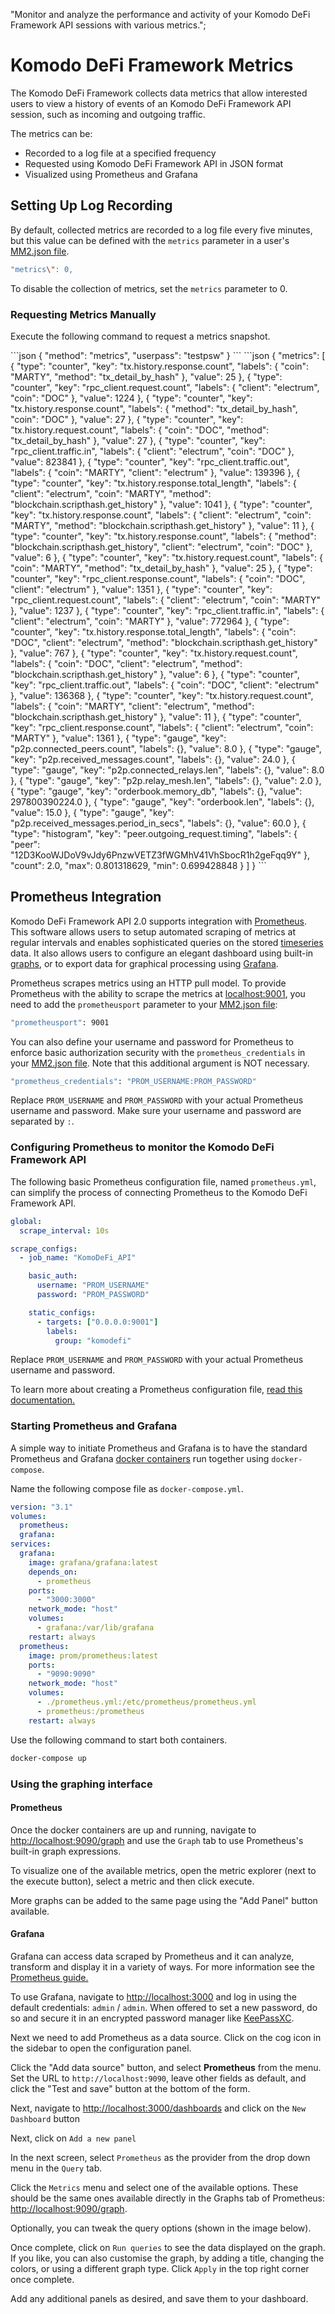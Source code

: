   "Monitor and analyze the performance and activity of your Komodo DeFi Framework API sessions with various metrics.";


# Komodo DeFi Framework Metrics

The Komodo DeFi Framework  collects data metrics that allow interested users to view a history of events of an Komodo DeFi Framework API session, such as incoming and outgoing traffic.

The metrics can be:

*   Recorded to a log file at a specified frequency
*   Requested using Komodo DeFi Framework API in JSON format
*   Visualized using Prometheus and Grafana

## Setting Up Log Recording

By default, collected metrics are recorded to a log file every five minutes, but this value can be defined with the `metrics` parameter in a user's [MM2.json file](/komodo-defi-framework/setup/configure-mm2-json/).

```bash
"metrics\": 0,
```

To disable the collection of metrics, set the `metrics` parameter to 0.

### Requesting Metrics Manually

Execute the following command to request a metrics snapshot.

<CodeGroup title="" tag="POST" label="metrics" mm2MethodDecorate="true">
  ```json
  {
    "method": "metrics",
    "userpass": "testpsw"
  }
  ```
</CodeGroup>

<CollapsibleSection expandedText="Hide Response" collapsedText="Show Response">
  ```json
  {
    "metrics": [
      {
        "type": "counter",
        "key": "tx.history.response.count",
        "labels": {
          "coin": "MARTY",
          "method": "tx_detail_by_hash"
        },
        "value": 25
      },
      {
        "type": "counter",
        "key": "rpc_client.request.count",
        "labels": {
          "client": "electrum",
          "coin": "DOC"
        },
        "value": 1224
      },
      {
        "type": "counter",
        "key": "tx.history.response.count",
        "labels": {
          "method": "tx_detail_by_hash",
          "coin": "DOC"
        },
        "value": 27
      },
      {
        "type": "counter",
        "key": "tx.history.request.count",
        "labels": {
          "coin": "DOC",
          "method": "tx_detail_by_hash"
        },
        "value": 27
      },
      {
        "type": "counter",
        "key": "rpc_client.traffic.in",
        "labels": {
          "client": "electrum",
          "coin": "DOC"
        },
        "value": 823841
      },
      {
        "type": "counter",
        "key": "rpc_client.traffic.out",
        "labels": {
          "coin": "MARTY",
          "client": "electrum"
        },
        "value": 139396
      },
      {
        "type": "counter",
        "key": "tx.history.response.total_length",
        "labels": {
          "client": "electrum",
          "coin": "MARTY",
          "method": "blockchain.scripthash.get_history"
        },
        "value": 1041
      },
      {
        "type": "counter",
        "key": "tx.history.response.count",
        "labels": {
          "client": "electrum",
          "coin": "MARTY",
          "method": "blockchain.scripthash.get_history"
        },
        "value": 11
      },
      {
        "type": "counter",
        "key": "tx.history.response.count",
        "labels": {
          "method": "blockchain.scripthash.get_history",
          "client": "electrum",
          "coin": "DOC"
        },
        "value": 6
      },
      {
        "type": "counter",
        "key": "tx.history.request.count",
        "labels": {
          "coin": "MARTY",
          "method": "tx_detail_by_hash"
        },
        "value": 25
      },
      {
        "type": "counter",
        "key": "rpc_client.response.count",
        "labels": {
          "coin": "DOC",
          "client": "electrum"
        },
        "value": 1351
      },
      {
        "type": "counter",
        "key": "rpc_client.request.count",
        "labels": {
          "client": "electrum",
          "coin": "MARTY"
        },
        "value": 1237
      },
      {
        "type": "counter",
        "key": "rpc_client.traffic.in",
        "labels": {
          "client": "electrum",
          "coin": "MARTY"
        },
        "value": 772964
      },
      {
        "type": "counter",
        "key": "tx.history.response.total_length",
        "labels": {
          "coin": "DOC",
          "client": "electrum",
          "method": "blockchain.scripthash.get_history"
        },
        "value": 767
      },
      {
        "type": "counter",
        "key": "tx.history.request.count",
        "labels": {
          "coin": "DOC",
          "client": "electrum",
          "method": "blockchain.scripthash.get_history"
        },
        "value": 6
      },
      {
        "type": "counter",
        "key": "rpc_client.traffic.out",
        "labels": {
          "coin": "DOC",
          "client": "electrum"
        },
        "value": 136368
      },
      {
        "type": "counter",
        "key": "tx.history.request.count",
        "labels": {
          "coin": "MARTY",
          "client": "electrum",
          "method": "blockchain.scripthash.get_history"
        },
        "value": 11
      },
      {
        "type": "counter",
        "key": "rpc_client.response.count",
        "labels": {
          "client": "electrum",
          "coin": "MARTY"
        },
        "value": 1361
      },
      {
        "type": "gauge",
        "key": "p2p.connected_peers.count",
        "labels": {},
        "value": 8.0
      },
      {
        "type": "gauge",
        "key": "p2p.received_messages.count",
        "labels": {},
        "value": 24.0
      },
      {
        "type": "gauge",
        "key": "p2p.connected_relays.len",
        "labels": {},
        "value": 8.0
      },
      {
        "type": "gauge",
        "key": "p2p.relay_mesh.len",
        "labels": {},
        "value": 2.0
      },
      {
        "type": "gauge",
        "key": "orderbook.memory_db",
        "labels": {},
        "value": 297800390224.0
      },
      {
        "type": "gauge",
        "key": "orderbook.len",
        "labels": {},
        "value": 15.0
      },
      {
        "type": "gauge",
        "key": "p2p.received_messages.period_in_secs",
        "labels": {},
        "value": 60.0
      },
      {
        "type": "histogram",
        "key": "peer.outgoing_request.timing",
        "labels": {
          "peer": "12D3KooWJDoV9vJdy6PnzwVETZ3fWGMhV41VhSbocR1h2geFqq9Y"
        },
        "count": 2.0,
        "max": 0.801318629,
        "min": 0.699428848
      }
    ]
  }
  ```
</CollapsibleSection>

## Prometheus Integration

Komodo DeFi Framework API 2.0 supports integration with [Prometheus](https://github.com/prometheus/prometheus#install). This software allows users to setup automated scraping of metrics at regular intervals and enables sophisticated queries on the stored [timeseries](https://en.wikipedia.org/wiki/Time_series) data. It also allows users to configure an elegant dashboard using built-in [graphs,](https://prometheus.io/docs/prometheus/latest/getting_started/#using-the-expression-browser) or to export data for graphical processing using [Grafana](https://prometheus.io/docs/visualization/grafana/).

Prometheus scrapes metrics using an HTTP pull model. To provide Prometheus with the ability to scrape the metrics at [localhost:9001](http://localhost:9001), you need to add the `prometheusport` parameter to your [MM2.json file](/komodo-defi-framework/setup/configure-mm2-json/):

```bash
"prometheusport": 9001
```

You can also define your username and password for Prometheus to enforce basic authorization security with the `prometheus_credentials` in your [MM2.json file](/komodo-defi-framework/setup/configure-mm2-json/). Note that this additional argument is NOT necessary.

```bash
"prometheus_credentials": "PROM_USERNAME:PROM_PASSWORD"
```

Replace `PROM_USERNAME` and `PROM_PASSWORD` with your actual Prometheus username and password. Make sure your username and password are separated by `:`.

### Configuring Prometheus to monitor the Komodo DeFi Framework API

The following basic Prometheus configuration file, named `prometheus.yml`, can simplify the process of connecting Prometheus to the Komodo DeFi Framework API.

```yaml
global:
  scrape_interval: 10s

scrape_configs:
  - job_name: "KomoDeFi_API"

    basic_auth:
      username: "PROM_USERNAME"
      password: "PROM_PASSWORD"

    static_configs:
      - targets: ["0.0.0.0:9001"]
        labels:
          group: "komodefi"
```

Replace `PROM_USERNAME` and `PROM_PASSWORD` with your actual Prometheus username and password.

To learn more about creating a Prometheus configuration file, [read this documentation.](https://prometheus.io/docs/prometheus/latest/configuration/configuration/)

### Starting Prometheus and Grafana

A simple way to initiate Prometheus and Grafana is to have the standard Prometheus and Grafana [docker containers](https://www.infoworld.com/article/3310941/why-you-should-use-docker-and-containers.html) run together using `docker-compose`.

Name the following compose file as `docker-compose.yml`.

```yaml
version: "3.1"
volumes:
  prometheus:
  grafana:
services:
  grafana:
    image: grafana/grafana:latest
    depends_on:
      - prometheus
    ports:
      - "3000:3000"
    network_mode: "host"
    volumes:
      - grafana:/var/lib/grafana
    restart: always
  prometheus:
    image: prom/prometheus:latest
    ports:
      - "9090:9090"
    network_mode: "host"
    volumes:
      - ./prometheus.yml:/etc/prometheus/prometheus.yml
      - prometheus:/prometheus
    restart: always
```

Use the following command to start both containers.

```bash
docker-compose up
```

### Using the graphing interface

#### Prometheus

Once the docker containers are up and running, navigate to [http://localhost:9090/graph](http://localhost:9090/graph) and use the `Graph` tab to use Prometheus's built-in graph expressions.

To visualize one of the available metrics, open the metric explorer (next to the execute button), select a metric and then click execute.

<OptimizedImage title="Prometheus" src={prometheus1} classNaming="w-full" alt="Prometheus" />

More graphs can be added to the same page using the "Add Panel" button available.

#### Grafana

Grafana can access data scraped by Prometheus and it can analyze, transform and display it in a variety of ways. For more information see the [Prometheus guide.](https://prometheus.io/docs/visualization/grafana/#using)

To use Grafana, navigate to [http://localhost:3000](http://localhost:3000) and log in using the default credentials: `admin` / `admin`. When offered to set a new password, do so and secure it in an encrypted password manager like [KeePassXC](https://keepassxc.org/).

Next we need to add Prometheus as a data source. Click on the cog icon in the sidebar to open the configuration panel.

<OptimizedImage title="Grafana" src={graphana1} classNaming="w-full" alt="Grafana" />

Click the "Add data source" button, and select **Prometheus** from the menu. Set the URL to `http://localhost:9090`, leave other fields as default, and click the "Test and save" button at the bottom of the form.

<OptimizedImage title="Grafana" src={graphana2} classNaming="w-full" alt="Grafana" />

Next, navigate to [http://localhost:3000/dashboards](http://localhost:3000/dashboards) and click on the `New Dashboard` button

<OptimizedImage title="Grafana" src={graphana3} classNaming="w-full" alt="Grafana" />

Next, click on `Add a new panel`

<OptimizedImage title="Grafana" src={graphana4} classNaming="w-full" alt="Grafana" />

In the next screen, select `Prometheus` as the provider from the drop down menu in the `Query` tab.

<OptimizedImage title="Grafana" src={graphana5} classNaming="w-full" alt="Grafana" />

Click the `Metrics` menu and select one of the available options. These should be the same ones available directly in the Graphs tab of Prometheus: [http://localhost:9090/graph](http://localhost:9090/graph).

<OptimizedImage title="Grafana" src={graphana6} classNaming="w-full" alt="Grafana" />

Optionally, you can tweak the query options (shown in the image below).

<OptimizedImage title="Grafana" src={graphana7} classNaming="w-full" alt="Grafana" />

Once complete, click on `Run queries` to see the data displayed on the graph. If you like, you can also customise the graph, by adding a title, changing the colors, or using a different graph type. Click `Apply` in the top right corner once complete.

<OptimizedImage title="Grafana" src={graphana8} classNaming="w-full" alt="Grafana" />

Add any additional panels as desired, and save them to your dashboard.

<OptimizedImage title="Grafana" src={graphana9} classNaming="w-full" alt="Grafana" />

